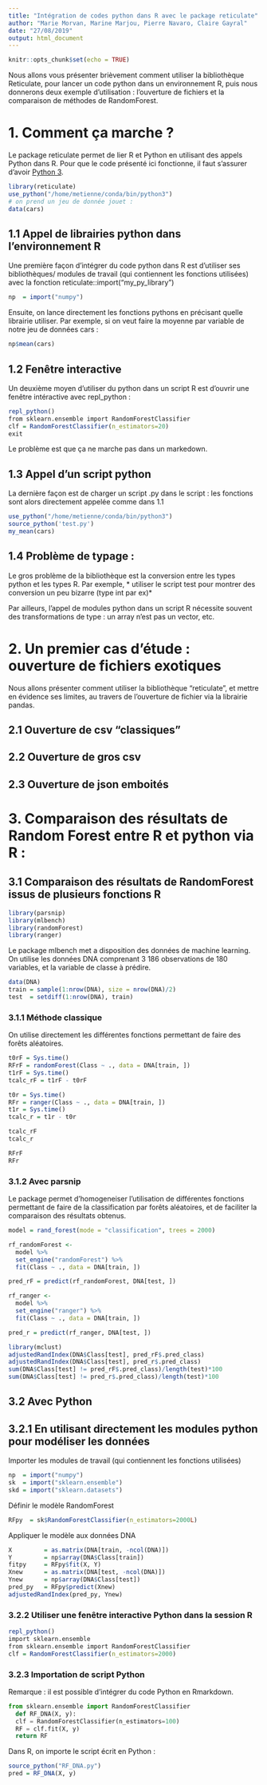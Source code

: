 ```yaml
---
title: "Intégration de codes python dans R avec le package reticulate"
author: "Marie Morvan, Marine Marjou, Pierre Navaro, Claire Gayral"
date: "27/08/2019"
output: html_document
---
```


```r
knitr::opts_chunk$set(echo = TRUE)
```
Nous allons vous présenter brièvement comment utiliser la bibliothèque Reticulate, pour lancer un code python dans un environnement R, puis nous donnerons deux exemple d'utilisation : l'ouverture de fichiers et la comparaison de méthodes de RandomForest. 

# 1. Comment ça marche ? 

Le package reticulate permet de lier R et Python en utilisant des appels Python dans R. Pour que le code présenté ici fonctionne, il faut s'assurer d'avoir [Python 3](https://www.python.org/downloads/).

```r
library(reticulate)
use_python("/home/metienne/conda/bin/python3")
# on prend un jeu de donnée jouet : 
data(cars)
```

## 1.1 Appel de librairies python dans l'environnement R
Une première façon d'intégrer du code python dans R est d'utiliser ses bibliothèques/ modules de travail (qui contiennent les fonctions utilisées) avec la fonction reticulate::import("my_py_library")

```r
np  = import("numpy")
```

Ensuite, on lance directement les fonctions pythons en précisant quelle librairie utiliser. Par exemple, si on veut faire la moyenne par variable de notre jeu de données cars :
```r
np$mean(cars)
```

## 1.2 Fenêtre interactive
Un deuxième moyen d'utiliser du python dans un script R est d'ouvrir une fenêtre intéractive avec repl_python : 
```r
repl_python()
from sklearn.ensemble import RandomForestClassifier
clf = RandomForestClassifier(n_estimators=20)
exit
```
Le problème est que ça ne marche pas dans un markedown.

## 1.3 Appel d'un script python

La dernière façon est de charger un script .py dans le script : les fonctions sont alors directement appelée comme dans 1.1
```r
use_python("/home/metienne/conda/bin/python3")
source_python('test.py')
my_mean(cars)
```


## 1.4 Problème de typage :
Le gros problème de la bibliothèque est la conversion entre les types python et les types R. 
Par exemple, * utiliser le script test pour montrer des conversion un peu bizarre (type int par ex)* 

Par ailleurs, l'appel de modules python dans un script R nécessite souvent des transformations de type : un array n'est pas un vector, etc. 

# 2. Un premier cas d'étude : ouverture de fichiers exotiques

Nous allons présenter comment utiliser la bibliothèque "reticulate", et mettre en évidence ses limites, au travers de l'ouverture de fichier via la librairie pandas.

## 2.1 Ouverture de csv "classiques"

## 2.2 Ouverture de gros csv

## 2.3 Ouverture de json emboités


# 3. Comparaison des résultats de Random Forest entre R et python via R :
## 3.1 Comparaison des résultats de RandomForest issus de plusieurs fonctions R
```r
library(parsnip)
library(mlbench) 
library(randomForest)
library(ranger)
```

Le package mlbench met a disposition des données de machine learning. On utilise les données DNA comprenant 3 186 observations de 180 variables, et la variable de classe à prédire.
```r
data(DNA)
train = sample(1:nrow(DNA), size = nrow(DNA)/2)
test  = setdiff(1:nrow(DNA), train)
```

### 3.1.1 Méthode classique 
On utilise directement les différentes fonctions permettant de faire des forêts aléatoires.

```r
t0rF = Sys.time() 
RFrF = randomForest(Class ~ ., data = DNA[train, ])
t1rF = Sys.time() 
tcalc_rF = t1rF - t0rF

t0r = Sys.time() 
RFr = ranger(Class ~ ., data = DNA[train, ])
t1r = Sys.time() 
tcalc_r = t1r - t0r

tcalc_rF
tcalc_r

RFrF
RFr

```

### 3.1.2 Avec parsnip 
Le package permet d'homogeneiser l'utilisation de différentes fonctions permettant de faire de la classification par forêts aléatoires, et de faciliter la comparaison des résultats obtenus.

```r
model = rand_forest(mode = "classification", trees = 2000)

rf_randomForest <- 
  model %>%
  set_engine("randomForest") %>%
  fit(Class ~ ., data = DNA[train, ]) 

pred_rF = predict(rf_randomForest, DNA[test, ])

rf_ranger <-
  model %>%
  set_engine("ranger") %>%
  fit(Class ~ ., data = DNA[train, ])

pred_r = predict(rf_ranger, DNA[test, ])

library(mclust)
adjustedRandIndex(DNA$Class[test], pred_rF$.pred_class)
adjustedRandIndex(DNA$Class[test], pred_r$.pred_class)
sum(DNA$Class[test] != pred_rF$.pred_class)/length(test)*100
sum(DNA$Class[test] != pred_r$.pred_class)/length(test)*100
```

## 3.2 Avec Python

## 3.2.1 En utilisant directement les modules python pour modéliser les données
Importer les modules de travail (qui contiennent les fonctions utilisées)

```r
np  = import("numpy")
sk  = import("sklearn.ensemble")
skd = import("sklearn.datasets")
```

Définir le modèle RandomForest
```r
RFpy  = sk$RandomForestClassifier(n_estimators=2000L)
```

Appliquer le modèle aux données DNA
```r
X         = as.matrix(DNA[train, -ncol(DNA)])
Y         = np$array(DNA$Class[train])
fitpy     = RFpy$fit(X, Y)
Xnew      = as.matrix(DNA[test, -ncol(DNA)])
Ynew      = np$array(DNA$Class[test])
pred_py   = RFpy$predict(Xnew)
adjustedRandIndex(pred_py, Ynew)
```

### 3.2.2 Utiliser une fenêtre interactive Python dans la session R
```r
repl_python()
import sklearn.ensemble
from sklearn.ensemble import RandomForestClassifier
clf = RandomForestClassifier(n_estimators=2000)
```

### 3.2.3 Importation de script Python
Remarque : il est possible d'intégrer du code Python en Rmarkdown.

```python
from sklearn.ensemble import RandomForestClassifier
  def RF_DNA(X, y):
  clf = RandomForestClassifier(n_estimators=100)
  RF = clf.fit(X, y)
  return RF
```
Dans R, on importe le script écrit en Python :
```r
source_python("RF_DNA.py")
pred = RF_DNA(X, y)
```

